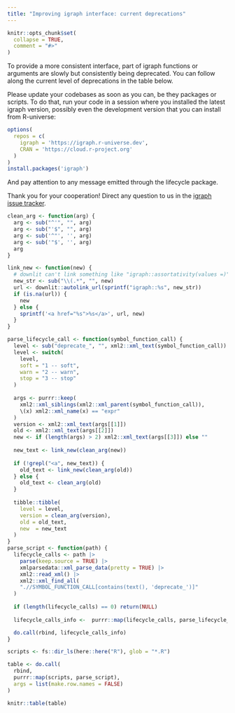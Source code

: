 ```yaml
---
title: "Improving igraph interface: current deprecations"
---
```


```r
knitr::opts_chunk$set(
  collapse = TRUE,
  comment = "#>"
)
```


To provide a more consistent interface, part of igraph functions or arguments are slowly but consistently being deprecated.
You can follow along the current level of deprecations in the table below.

Please update your codebases as soon as you can, be they packages or scripts.
To do that, run your code in a session where you installed the latest igraph version, possibly even the development version that you can install from R-universe:

```r
options(
  repos = c(
    igraph = 'https://igraph.r-universe.dev',
    CRAN = 'https://cloud.r-project.org'
  )
)
install.packages('igraph')
```

And pay attention to any message emitted through the lifecycle package.


Thank you for your cooperation!
Direct any question to us in the [igraph issue tracker](https://github.com/igraph/rigraph/issues).


```r
clean_arg <- function(arg) {
  arg <- sub("^'", "", arg)
  arg <- sub("'$", "", arg)
  arg <- sub('^"', '', arg)
  arg <- sub('"$', '', arg)
  arg
}

link_new <- function(new) {
  # downlit can't link something like "igraph::assortativity(values =)"
  new_str <- sub("\\(.*", "", new)
  url <- downlit::autolink_url(sprintf("igraph::%s", new_str))
  if (is.na(url)) {
    new
  } else {
    sprintf('<a href="%s">%s</a>', url, new)
  }
}

parse_lifecycle_call <- function(symbol_function_call) {
  level <- sub("deprecate_", "", xml2::xml_text(symbol_function_call))
  level <- switch(
    level,
    soft = "1 -- soft",
    warn = "2 -- warn",
    stop = "3 -- stop"
  )
  
  args <- purrr::keep(
    xml2::xml_siblings(xml2::xml_parent(symbol_function_call)),
    \(x) xml2::xml_name(x) == "expr"
  )
  version <- xml2::xml_text(args[[1]])
  old <- xml2::xml_text(args[[2]])
  new <- if (length(args) > 2) xml2::xml_text(args[[3]]) else ""
  
  new_text <- link_new(clean_arg(new))
  
  if (!grepl("<a", new_text)) {
    old_text <- link_new(clean_arg(old))
  } else {
    old_text <- clean_arg(old)
  }
  
  tibble::tibble(
    level = level,
    version = clean_arg(version),
    old = old_text,
    new  = new_text
  )
}
parse_script <- function(path) {
  lifecycle_calls <- path |>
    parse(keep.source = TRUE) |>
    xmlparsedata::xml_parse_data(pretty = TRUE) |>
    xml2::read_xml() |>
    xml2::xml_find_all(
    ".//SYMBOL_FUNCTION_CALL[contains(text(), 'deprecate_')]"
  ) 
  
  if (length(lifecycle_calls) == 0) return(NULL)
  
  lifecycle_calls_info <-  purrr::map(lifecycle_calls, parse_lifecycle_call)

  do.call(rbind, lifecycle_calls_info)
}

scripts <- fs::dir_ls(here::here("R"), glob = "*.R")

table <- do.call(
  rbind,
  purrr::map(scripts, parse_script), 
  args = list(make.row.names = FALSE)
)

knitr::table(table)

```

